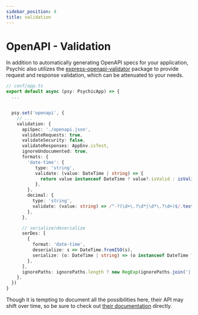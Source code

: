 ```yaml
---
sidebar_position: 4
title: validation
---
```


# OpenAPI - Validation

In addition to automatically generating OpenAPI specs for your application, Psychic also utilizes the [express-openapi-validator](https://www.npmjs.com/package/express-openapi-validator) package to provide request and response validation, which can be attenuated to your needs.

```ts
// conf/app.ts
export default async (psy: PsychicApp) => {
  ...


  psy.set('openapi', {
    // ...
    validation: {
      apiSpec: './openapi.json',
      validateRequests: true,
      validateSecurity: false,
      validateResponses: AppEnv.isTest,
      ignoreUndocumented: true,
      formats: {
        'date-time': {
           type: 'string',
           validate: (value: DateTime | string) => {
             return value instanceof DateTime ? value?.isValid : isValidISODateString(value)
           },
        },
        decimal: {
          type: 'string',
          validate: (value: string) => /^-?(\d+\.?\d*|\d*\.?\d+)$/.test(value),
        },
      },

      // serialize/deserialize
      serDes: [
        {
          format: 'date-time',
          deserialize: s => DateTime.fromISO(s),
          serialize: (o: DateTime | string) => (o instanceof DateTime ? o.toISO() : o)!,
        },
      ],
      ignorePaths: ignorePaths.length ? new RegExp(ignorePaths.join('|')) : undefined,
    },
  })
}
```

Though it is tempting to document all the possibilities here, their API may shift over time, so be sure to check out [their documentation](https://www.npmjs.com/package/express-openapi-validator) directly.
